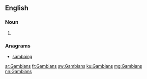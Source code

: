 ==English==

===Noun===
{{head|en}}

# {{plural of|Gambian}}

===Anagrams===
* [[sambaing#English|sambaing]]

[[ar:Gambians]]
[[fr:Gambians]]
[[sw:Gambians]]
[[ku:Gambians]]
[[mg:Gambians]]
[[nn:Gambians]]